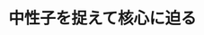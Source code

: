﻿---
title: "中性子を捉えて核心に迫る"
category: "環境・社会理工学院"
vol: 54
interviewee: "井頭 政之 "
url: ""
tags: ["反応","核","測定","面積","頭"]
pdf: "54-1.pdf"
career: ""
preface: "中性子捕獲の起こりやすさを表す中性子捕獲断面積。その測定を通じ、中性子捕獲反応の起こりやすさが中性子の速さに比例するというv則の実証に成功した井頭を紹介する。"
---
